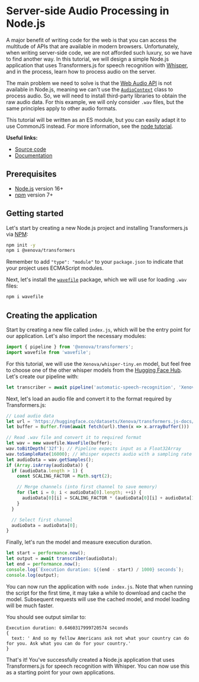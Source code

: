 
# Server-side Audio Processing in Node.js

A major benefit of writing code for the web is that you can access the multitude of APIs that are available in modern browsers. Unfortunately, when writing server-side code, we are not afforded such luxury, so we have to find another way. In this tutorial, we will design a simple Node.js application that uses Transformers.js for speech recognition with [Whisper](https://huggingface.co/Xenova/whisper-tiny.en), and in the process, learn how to process audio on the server.

The main problem we need to solve is that the [Web Audio API](https://developer.mozilla.org/en-US/docs/Web/API/Web_Audio_API) is not available in Node.js, meaning we can't use the [`AudioContext`](https://developer.mozilla.org/en-US/docs/Web/API/AudioContext) class to process audio. So, we will need to install third-party libraries to obtain the raw audio data. For this example, we will only consider `.wav` files, but the same principles apply to other audio formats.

<Tip>

This tutorial will be written as an ES module, but you can easily adapt it to use CommonJS instead. For more information, see the [node tutorial](https://huggingface.co/docs/transformers.js/tutorials/node).

</Tip>


**Useful links:**
- [Source code](https://github.com/xenova/transformers.js/tree/main/examples/node-audio-processing)
- [Documentation](https://huggingface.co/docs/transformers.js)


## Prerequisites

- [Node.js](https://nodejs.org/en/) version 16+
- [npm](https://www.npmjs.com/) version 7+



## Getting started

Let's start by creating a new Node.js project and installing Transformers.js via [NPM](https://www.npmjs.com/package/@xenova/transformers):

```bash
npm init -y
npm i @xenova/transformers
```

<Tip>

Remember to add `"type": "module"` to your `package.json` to indicate that your project uses ECMAScript modules.

</Tip>


Next, let's install the [`wavefile`](https://www.npmjs.com/package/wavefile) package, which we will use for loading `.wav` files:

```bash
npm i wavefile
```


## Creating the application

Start by creating a new file called `index.js`, which will be the entry point for our application. Let's also import the necessary modules:

```js
import { pipeline } from '@xenova/transformers';
import wavefile from 'wavefile';
```

For this tutorial, we will use the `Xenova/whisper-tiny.en` model, but feel free to choose one of the other whisper models from the [Hugging Face Hub](https://huggingface.co/models?library=transformers.js&search=whisper). Let's create our pipeline with:
```js
let transcriber = await pipeline('automatic-speech-recognition', 'Xenova/whisper-tiny.en');
```

Next, let's load an audio file and convert it to the format required by Transformers.js:
```js
// Load audio data
let url = 'https://huggingface.co/datasets/Xenova/transformers.js-docs/resolve/main/jfk.wav';
let buffer = Buffer.from(await fetch(url).then(x => x.arrayBuffer()))

// Read .wav file and convert it to required format
let wav = new wavefile.WaveFile(buffer);
wav.toBitDepth('32f'); // Pipeline expects input as a Float32Array
wav.toSampleRate(16000); // Whisper expects audio with a sampling rate of 16000
let audioData = wav.getSamples();
if (Array.isArray(audioData)) {
  if (audioData.length > 1) {
    const SCALING_FACTOR = Math.sqrt(2);

    // Merge channels (into first channel to save memory)
    for (let i = 0; i < audioData[0].length; ++i) {
      audioData[0][i] = SCALING_FACTOR * (audioData[0][i] + audioData[1][i]) / 2;
    }
  }

  // Select first channel
  audioData = audioData[0];
}
```

Finally, let's run the model and measure execution duration.
```js
let start = performance.now();
let output = await transcriber(audioData);
let end = performance.now();
console.log(`Execution duration: ${(end - start) / 1000} seconds`);
console.log(output);
```

You can now run the application with `node index.js`. Note that when running the script for the first time, it may take a while to download and cache the model. Subsequent requests will use the cached model, and model loading will be much faster.

You should see output similar to:
```
Execution duration: 0.6460317999720574 seconds
{
  text: ' And so my fellow Americans ask not what your country can do for you. Ask what you can do for your country.'
}
```


That's it! You've successfully created a Node.js application that uses Transformers.js for speech recognition with Whisper. You can now use this as a starting point for your own applications.

